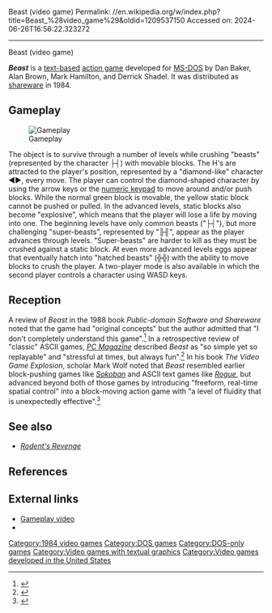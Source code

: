 Beast (video game)
Permalink: //en.wikipedia.org/w/index.php?title=Beast_%28video_game%29&oldid=1209537150
Accessed on: 2024-06-26T16:56:22.323272



------
Beast (video game)
{{refimprove|article|date=December 2018}}
{{Infobox video game
| title = ''Beast''
| image = 
| caption = Title screen
| developer = 
| publisher = 
| released = {{vgrelease|NA|1984}}
| genre = [[Action game|Action]]
| platforms = [[MS-DOS]]
}}

'''''Beast''''' is a [[text-based game|text-based]] [[action game]] developed for [[MS-DOS]] by Dan Baker, Alan Brown, Mark Hamilton, and Derrick Shadel. It was distributed as [[shareware]] in 1984.

==Gameplay==
[[Image:Beast 001.png|thumb|left|Gameplay]]

The object is to survive through a number of levels while crushing "beasts" (represented by the character ├┤) with movable blocks. The H's are attracted to the player's position, represented by a "diamond-like" character ◄►, every move. The player can control the diamond-shaped character by using the arrow keys or the [[numeric keypad]] to move around and/or push blocks.  While the normal green block is movable, the yellow static block cannot be pushed or pulled. In the advanced levels, static blocks also become "explosive", which means that the player will lose a life by moving into one. The beginning levels have only common beasts ("├┤"), but more challenging "super-beasts", represented by "╟╢", appear as the player advances through levels. "Super-beasts" are harder to kill as they must be crushed against a static block. At even more advanced levels eggs appear that eventually hatch into "hatched beasts" (╬╬) with the ability to move blocks to crush the player. A two-player mode is also available in which the second player controls a character using WASD keys.

==Reception==

A review of ''Beast'' in the 1988 book ''Public-domain Software and Shareware'' noted that the game had "original concepts" but the author admitted that "I don't completely understand this game".<ref>{{cite book|title=Public-Domain Software and Shareware: Untapped Resources for the PC User|date=1988|editor1-first=Rusel|editor1-last=DeMaria|editor2-first=George R.|editor2-last=Fontaine|publisher=M & T Books|page=188|isbn=9781558510111}}</ref> In a retrospective review of "classic" ASCII games, ''[[PC Magazine]]'' described ''Beast'' as "so simple yet so replayable" and "stressful at times, but always fun".<ref>{{cite web|url=https://www.pcmag.com/feature/342727/7-classic-pc-games-with-ascii-graphics|title=7 Classic PC Games With ASCII Graphics|website=[[PC Magazine]]|first=Benj|last=Edwards|date=March 10, 2016|access-date=December 7, 2018}}</ref> In his book ''The Video Game Explosion'', scholar Mark Wolf noted that ''Beast'' resembled earlier block-pushing games like ''[[Sokoban]]'' and ASCII text games like ''[[Rogue (video game)|Rogue]]'', but advanced beyond both of those games by introducing "freeform, real-time spatial control" into a block-moving action game with "a level of fluidity that is unexpectedly effective".<ref name=wolf2008>{{cite book|title=The Video Game Explosion: A History from PONG to Playstation and Beyond|first=Mark J. P.|last=Wolf|date=2008|publisher=ABC-CLIO|page=152|isbn=9780313338687}}</ref>

==See also==
*''[[Rodent's Revenge]]''

==References==
{{reflist}}

==External links==
*[https://www.youtube.com/watch?v=gffS40Djmxc Gameplay video]
*{{internet archive game|msdos_Beast_1984}}

[[Category:1984 video games]]
[[Category:DOS games]]
[[Category:DOS-only games]]
[[Category:Video games with textual graphics]]
[[Category:Video games developed in the United States]]